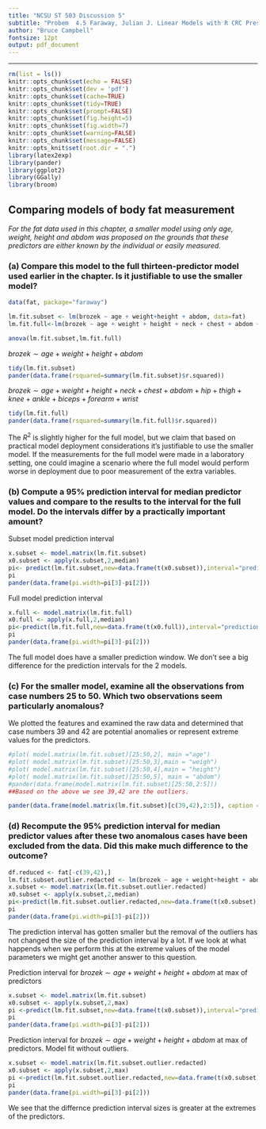 ```yaml
---
title: "NCSU ST 503 Discussion 5"
subtitle: "Probem  4.5 Faraway, Julian J. Linear Models with R CRC Press."
author: "Bruce Campbell"
fontsize: 12pt
output: pdf_document
---
```


---
```r
rm(list = ls())
knitr::opts_chunk$set(echo = FALSE)
knitr::opts_chunk$set(dev = 'pdf')
knitr::opts_chunk$set(cache=TRUE)
knitr::opts_chunk$set(tidy=TRUE)
knitr::opts_chunk$set(prompt=FALSE)
knitr::opts_chunk$set(fig.height=5)
knitr::opts_chunk$set(fig.width=7)
knitr::opts_chunk$set(warning=FALSE)
knitr::opts_chunk$set(message=FALSE)
knitr::opts_knit$set(root.dir = ".")
library(latex2exp)   
library(pander)
library(ggplot2)
library(GGally)
library(broom)
```

## Comparing models of body fat measurement

_For the fat data used in this chapter, a smaller model using only age, weight, height and abdom was proposed on the grounds that these predictors are either known by the individual or easily measured._ 

### (a) Compare this model to the full thirteen-predictor model used earlier in the chapter. Is it justifiable to use the smaller model? 


```r
data(fat, package="faraway")
```

```r
lm.fit.subset <- lm(brozek ~ age + weight+height + abdom, data=fat)
lm.fit.full<-lm(brozek ~ age + weight + height + neck + chest + abdom + hip + thigh + knee + ankle + biceps + forearm + wrist, data=fat)

anova(lm.fit.subset,lm.fit.full)
```

$brozek \sim age + weight+height + abdom$

```r
tidy(lm.fit.subset)
pander(data.frame(rsquared=summary(lm.fit.subset)$r.squared))
```

$brozek \sim age + weight + height + neck + chest + abdom + hip + thigh + knee + ankle + biceps + forearm + wrist$

```r
tidy(lm.fit.full)
pander(data.frame(rsquared=summary(lm.fit.full)$r.squared))
```


The $R^2$ is slightly higher for the full model, but we claim that based on practical model deployment considerations it's justifiable to use the smaller model. If the measurements for the full model were made in a laboratory setting, one could imagine a scenario where the full model would perform worse in deployment due to poor measurement of the extra variables.  


### (b) Compute a 95% prediction interval for median predictor values and compare to the results to the interval for the full model. Do the intervals differ by a practically important amount?

Subset model prediction interval

```r
x.subset <- model.matrix(lm.fit.subset)
x0.subset <- apply(x.subset,2,median)
pi<- predict(lm.fit.subset,new=data.frame(t(x0.subset)),interval="prediction")
pi
pander(data.frame(pi.width=pi[3]-pi[2]))
```


Full model prediction interval

```r
x.full <- model.matrix(lm.fit.full)
x0.full <- apply(x.full,2,median)
pi<-predict(lm.fit.full,new=data.frame(t(x0.full)),interval="prediction")
pi
pander(data.frame(pi.width=pi[3]-pi[2]))
```

The full model does have a smaller prediction window.  We don't see a big difference for the prediction intervals for the 2 models. 

### (c) For the smaller model, examine all the observations from case numbers 25 to 50. Which two observations seem particularly anomalous? 

We plotted the features and examined the raw data and determined that case numbers 39 and 42 are potential anomalies or represent extreme values for the predictors.

```r
#plot( model.matrix(lm.fit.subset)[25:50,2], main ="age")
#plot( model.matrix(lm.fit.subset)[25:50,3],main = "weigh")
#plot( model.matrix(lm.fit.subset)[25:50,4],main = "height")
#plot( model.matrix(lm.fit.subset)[25:50,5], main = "abdom")
#pander(data.frame(model.matrix(lm.fit.subset)[25:50,2:5]))
##Based on the above we see 39,42 are the outliers.

pander(data.frame(model.matrix(lm.fit.subset)[c(39,42),2:5]), caption = "Possible outliers in dataset fat.")
```

### (d) Recompute the 95% prediction interval for median predictor values after these two anomalous cases have been excluded from the data. Did this make much difference to the outcome?

```r
df.reduced <- fat[-c(39,42),]
lm.fit.subset.outlier.redacted <- lm(brozek ~ age + weight+height + abdom, data=df.reduced)
x.subset <- model.matrix(lm.fit.subset.outlier.redacted)
x0.subset <- apply(x.subset,2,median)
pi<-predict(lm.fit.subset.outlier.redacted,new=data.frame(t(x0.subset)),interval="prediction")
pi
pander(data.frame(pi.width=pi[3]-pi[2]))
```

The prediction interval has gotten smaller but the removal of the outliers has not changed the size of the prediction interval by a lot. If we look at what happends when we perform this at the extreme values of the model parameters we might get another answer to this question. 

Prediction interval for $brozek \sim age + weight+height + abdom$ at max of predictors

```r
x.subset <- model.matrix(lm.fit.subset)
x0.subset <- apply(x.subset,2,max)
pi <-predict(lm.fit.subset,new=data.frame(t(x0.subset)),interval="prediction")
pi
pander(data.frame(pi.width=pi[3]-pi[2]))
```

Prediction interval for $brozek \sim age + weight+height + abdom$ at max of predictors. Model fit without outliers.


```r
x.subset <- model.matrix(lm.fit.subset.outlier.redacted)
x0.subset <- apply(x.subset,2,max)
pi <-predict(lm.fit.subset.outlier.redacted,new=data.frame(t(x0.subset)),interval="prediction")
pi
pander(data.frame(pi.width=pi[3]-pi[2]))
```

We see that the differnce prediction interval sizes is greater at the extremes of the predictors. 